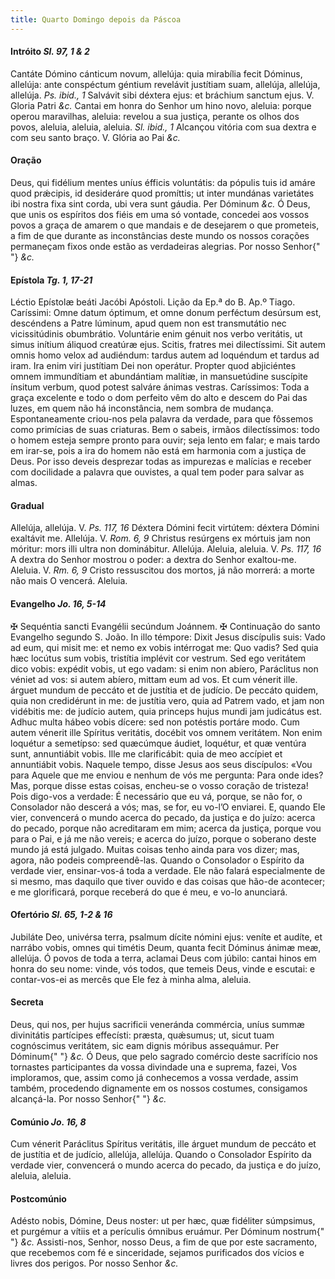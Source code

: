 ```yaml
---
title: Quarto Domingo depois da Páscoa
---
```


#### Intróito <em>Sl. 97, 1 & 2</em>

<div class="grid grid-cols-2 gap-5">
  <span class="text-justify">
    Cantáte Dómino cánticum novum, allelúja: quia mirabília fecit Dóminus,
    allelúja: ante conspéctum géntium revelávit justítiam suam, allelúja,
    allelúja, allelúja. <em>Ps. ibid., 1</em> Salvávit sibi déxtera ejus: et
    bráchium sanctum ejus. V. Gloria Patri <em>&c.</em>
  </span>
  <span class="text-justify">
    Cantai em honra do Senhor um hino novo, aleluia: porque operou maravilhas,
    aleluia: revelou a sua justiça, perante os olhos dos povos, aleluia,
    aleluia, aleluia. <em>Sl. ibid., 1</em> Alcançou vitória com sua dextra e
    com seu santo braço. V. Glória ao Pai <em>&c.</em>
  </span>
</div>

#### Oração

<div class="grid grid-cols-2 gap-5">
  <span class="text-justify">
    Deus, qui fidélium mentes uníus éfficis voluntátis: da pópulis tuis id amáre
    quod prǽcipis, id desideráre quod promíttis; ut inter mundánas varietátes
    ibi nostra fixa sint corda, ubi vera sunt gáudia. Per Dóminum <em>&c.</em>
  </span>
  <span class="text-justify">
    Ó Deus, que unis os espíritos dos fiéis em uma só vontade, concedei aos
    vossos povos a graça de amarem o que mandais e de desejarem o que prometeis,
    a fim de que durante as inconstâncias deste mundo os nossos corações
    permaneçam fixos onde estão as verdadeiras alegrias. Por nosso Senhor{" "}
    <em>&c.</em>
  </span>
</div>

#### Epístola <em>Tg. 1, 17-21</em>

<div class="grid grid-cols-2 gap-5">
  <span class="text-justify">Léctio Epístolæ beáti Jacóbi Apóstoli.</span>
  <span class="text-justify">Lição da Ep.ª do B. Ap.º Tiago.</span>
  <span class="text-justify">
    Caríssimi: Omne datum óptimum, et omne donum perféctum desúrsum est,
    descéndens a Patre lúminum, apud quem non est transmutátio nec
    vicissitúdinis obumbrátio. Voluntárie enim génuit nos verbo veritátis, ut
    simus inítium áliquod creatúræ ejus. Scitis, fratres mei dilectíssimi. Sit
    autem omnis homo velox ad audiéndum: tardus autem ad loquéndum et tardus ad
    iram. Ira enim viri justítiam Dei non operátur. Propter quod abjiciéntes
    omnem immundítiam et abundántiam malítiæ, in mansuetúdine suscípite ínsitum
    verbum, quod potest salváre ánimas vestras.
  </span>
  <span class="text-justify">
    Caríssimos: Toda a graça excelente e todo o dom perfeito vêm do alto e
    descem do Pai das luzes, em quem não há inconstância, nem sombra de mudança.
    Espontaneamente criou-nos pela palavra da verdade, para que fôssemos como
    primícias de suas criaturas. Bem o sabeis, irmãos dilectíssimos: todo o
    homem esteja sempre pronto para ouvir; seja lento em falar; e mais tardo em
    irar-se, pois a ira do homem não está em harmonia com a justiça de Deus. Por
    isso deveis desprezar todas as impurezas e malícias e receber com docilidade
    a palavra que ouvistes, a qual tem poder para salvar as almas.
  </span>
</div>

#### Gradual

<div class="grid grid-cols-2 gap-5">
  <span class="text-justify">
    Allelúja, allelúja. V. <em>Ps. 117, 16</em> Déxtera Dómini fecit virtútem:
    déxtera Dómini exaltávit me. Allelúja. V. <em>Rom. 6, 9</em> Christus
    resúrgens ex mórtuis jam non móritur: mors illi ultra non dominábitur.
    Allelúja.
  </span>
  <span class="text-justify">
    Aleluia, aleluia. V. <em>Ps. 117, 16</em> A dextra do Senhor mostrou o
    poder: a dextra do Senhor exaltou-me. Aleluia. V. <em>Rm. 6, 9</em> Cristo
    ressuscitou dos mortos, já não morrerá: a morte não mais O vencerá. Aleluia.
  </span>
</div>

#### Evangelho <em>Jo. 16, 5-14</em>

<div class="grid grid-cols-2 gap-5">
  <span class="text-justify">
    <span class="text-red-500">&#10016;</span> Sequéntia sancti Evangélii
    secúndum Joánnem.
  </span>
  <span class="text-justify">
    <span class="text-red-500">&#10016;</span> Continuação do santo Evangelho
    segundo S. João.
  </span>
  <span class="text-justify">
    In illo témpore: Dixit Jesus discípulis suis: Vado ad eum, qui misit me: et
    nemo ex vobis intérrogat me: Quo vadis? Sed quia hæc locútus sum vobis,
    tristítia implévit cor vestrum. Sed ego veritátem dico vobis: expédit vobis,
    ut ego vadam: si enim non abíero, Paráclitus non véniet ad vos: si autem
    abíero, mittam eum ad vos. Et cum vénerit ille. árguet mundum de peccáto et
    de justítia et de judício. De peccáto quidem, quia non credidérunt in me: de
    justítia vero, quia ad Patrem vado, et jam non vidébitis me: de judício
    autem, quia princeps hujus mundi jam judicátus est. Adhuc multa hábeo vobis
    dícere: sed non potéstis portáre modo. Cum autem vénerit ille Spíritus
    veritátis, docébit vos omnem veritátem. Non enim loquétur a semetípso: sed
    quæcúmque áudiet, loquétur, et quæ ventúra sunt, annuntiábit vobis. Ille me
    clarificábit: quia de meo accípiet et annuntiábit vobis.
  </span>
  <span class="text-justify">
    Naquele tempo, disse Jesus aos seus discípulos: «Vou para Aquele que me
    enviou e nenhum de vós me pergunta: Para onde ides? Mas, porque disse estas
    coisas, encheu-se o vosso coração de tristeza! Pois digo-vos a verdade: É
    necessário que eu vá, porque, se não for, o Consolador não descerá a vós;
    mas, se for, eu vo-l’O enviarei. E, quando Ele vier, convencerá o mundo
    acerca do pecado, da justiça e do juízo: acerca do pecado, porque não
    acreditaram em mim; acerca da justiça, porque vou para o Pai, e já me não
    vereis; e acerca do juízo, porque o soberano deste mundo já está julgado.
    Muitas coisas tenho ainda para vos dizer; mas, agora, não podeis
    compreendê-las. Quando o Consolador o Espírito da verdade vier,
    ensinar-vos-á toda a verdade. Ele não falará especialmente de si mesmo, mas
    daquilo que tiver ouvido e das coisas que hão-de acontecer; e me
    glorificará, porque receberá do que é meu, e vo-lo anunciará.
  </span>
</div>

#### Ofertório <em>Sl. 65, 1-2 & 16</em>

<div class="grid grid-cols-2 gap-5">
  <span class="text-justify">
    Jubiláte Deo, univérsa terra, psalmum dícite nómini ejus: veníte et audíte,
    et narrábo vobis, omnes qui timétis Deum, quanta fecit Dóminus ánimæ meæ,
    allelúja.
  </span>
  <span class="text-justify">
    Ó povos de toda a terra, aclamai Deus com júbilo: cantai hinos em honra do
    seu nome: vinde, vós todos, que temeis Deus, vinde e escutai: e
    contar-vos-ei as mercês que Ele fez à minha alma, aleluia.
  </span>
</div>

#### Secreta

<div class="grid grid-cols-2 gap-5">
  <span class="text-justify">
    Deus, qui nos, per hujus sacrificii veneránda commércia, uníus summæ
    divinitátis partícipes effecísti: præsta, quǽsumus; ut, sicut tuam
    cognóscimus veritátem, sic eam dignis móribus assequámur. Per Dóminum{" "}
    <em>&c.</em>
  </span>
  <span class="text-justify">
    Ó Deus, que pelo sagrado comércio deste sacrifício nos tornastes
    participantes da vossa divindade una e suprema, fazei, Vos imploramos, que,
    assim como já conhecemos a vossa verdade, assim também, procedendo
    dignamente em os nossos costumes, consigamos alcançá-la. Por nosso Senhor{" "}
    <em>&c.</em>
  </span>
</div>

#### Comúnio <em>Jo. 16, 8</em>

<div class="grid grid-cols-2 gap-5">
  <span class="text-justify">
    Cum vénerit Paráclitus Spíritus veritátis, ille árguet mundum de peccáto et
    de justítia et de judício, allelúja, allelúja.
  </span>
  <span class="text-justify">
    Quando o Consolador Espírito da verdade vier, convencerá o mundo acerca do
    pecado, da justiça e do juízo, aleluia, aleluia.
  </span>
</div>

#### Postcomúnio

<div class="grid grid-cols-2 gap-5">
  <span class="text-justify">
    Adésto nobis, Dómine, Deus noster: ut per hæc, quæ fidéliter súmpsimus, et
    purgémur a vítiis et a perículis ómnibus eruámur. Per Dóminum nostrum{" "}
    <em>&c.</em>
  </span>
  <span class="text-justify">
    Assisti-nos, Senhor, nosso Deus, a fim de que por este sacramento, que
    recebemos com fé e sinceridade, sejamos purificados dos vícios e livres dos
    perigos. Por nosso Senhor <em>&c.</em>
  </span>
</div>
